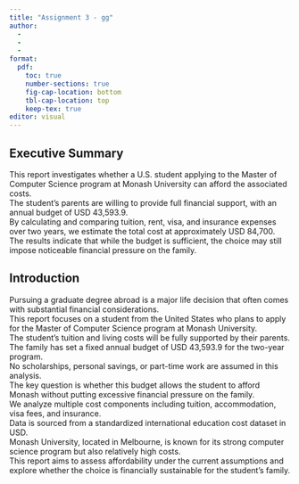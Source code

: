 ```yaml
---
title: "Assignment 3 - gg"
author:
  - 
  - 
  - 
format:
  pdf:
    toc: true
    number-sections: true
    fig-cap-location: bottom
    tbl-cap-location: top
    keep-tex: true
editor: visual
---
```


## Executive Summary

This report investigates whether a U.S. student applying to the Master of Computer Science program at Monash University can afford the associated costs.\
The student’s parents are willing to provide full financial support, with an annual budget of USD 43,593.9.\
By calculating and comparing tuition, rent, visa, and insurance expenses over two years, we estimate the total cost at approximately USD 84,700.\
The results indicate that while the budget is sufficient, the choice may still impose noticeable financial pressure on the family.

## Introduction 

Pursuing a graduate degree abroad is a major life decision that often comes with substantial financial considerations.\
This report focuses on a student from the United States who plans to apply for the Master of Computer Science program at Monash University.\
The student’s tuition and living costs will be fully supported by their parents.\
The family has set a fixed annual budget of USD 43,593.9 for the two-year program.\
No scholarships, personal savings, or part-time work are assumed in this analysis.\
The key question is whether this budget allows the student to afford Monash without putting excessive financial pressure on the family.\
We analyze multiple cost components including tuition, accommodation, visa fees, and insurance.\
Data is sourced from a standardized international education cost dataset in USD.\
Monash University, located in Melbourne, is known for its strong computer science program but also relatively high costs.\
This report aims to assess affordability under the current assumptions and explore whether the choice is financially sustainable for the student’s family.

